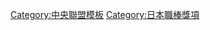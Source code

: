 {{Navbox
|bodyclass=hlist

|name = 中央聯盟最優秀防禦率
|title =[[中央聯盟]][[日本職棒防禦率王|最優秀防禦率王]]
|basestyle=background-color:#8b8
|state = <includeonly>collapsed</includeonly>
|group1=1950年代
|list1=
*50 [[大島信雄]]
*51 [[松田清]]
*52 [[梶岡忠義]]
*53 [[大友工]]
*54 [[杉下茂]]
*55 [[別所毅彦]]
*56 [[渡邊省三]]
*57 [[金田正一]]
*58 [[金田正一]]
*59 [[村山實]]
|group2=1960年代
|list2=
*60 [[秋山登]]
*61 [[權藤博]]
*62 [[村山實]]
*63 [[柿本實]]
*64 [[金·巴奇|G.巴奇]]
*65 [[金田正一]]
*66 [[堀内恒夫]]
*67 [[權藤正利]]
*68 [[外木場義郎]]
*69 [[江夏豐]]
|group3=1970年代
|list3=
*70 [[村山實]]
*71 [[藤本和宏]]
*72 [[安田猛 (棒球)|安田猛]]
*73 [[安田猛 (棒球)|安田猛]]
*74 [[關本四十四]]
*75 [[安仁屋宗八]]
*76 [[鈴木孝政]]
*77 [[新浦壽夫|新浦寿夫]]
*78 [[新浦壽夫|新浦寿夫]]
*79 [[平松政次]] 
|group4=1980年代
|list4=
*80 [[松岡弘]]
*81 [[江川卓|江川卓]]
*82 [[齊藤明夫]]
*83 [[福間納]]
*84 [[小林聖始|小林誠二]]
*85 [[小松辰雄]]
*86 [[北別府學]]
*87 [[桑田真澄]]
*88 [[大野豐]]
*89 [[齋藤雅樹]]
|group5=1990年代
|list5=
*90 [[齋藤雅樹]]
*91 [[佐佐岡真司]]
*92 [[盛田幸妃]]
*93 [[山本昌|山本昌広]]
*94 [[郭源治]]
*95 [[泰瑞·布洛斯|T.布洛斯]]
*96 [[齋藤雅樹]]
*97 [[大野豐]]
*98 [[野口茂樹]]
*99 [[上原浩治]]
|group6=2000年代
|list6=
*00 [[石井一久]]
*01 [[野口茂樹]]
*02 [[桑田真澄]]
*03 [[井川慶]]
*04 [[上原浩治]]
*05 [[三浦大輔]]
*06 [[黑田博樹]]
*07 [[高橋尚成]]
*08 [[石川雅規]]
*09 [[陳偉殷]]
|group7 = 2010年代
|list7 = 
*10 [[前田健太]]
*11 [[吉見一起]]
*12 [[前田健太]]
*13 [[前田健太]]
*14 [[菅野智之]]
*15 [[克里斯·約翰遜 (棒球運動員)|K.約翰遜]]
*16 [[菅野智之]]
*17 [[菅野智之]]
*18 [[菅野智之]]
*19 [[大野雄大]]
|group8 = 2020年代
|list8 = 
*20 [[大野雄大]]
*21 [[柳裕也]]
}}<noinclude>
[[Category:中央聯盟模板]]
[[Category:日本職棒獎項]]
</noinclude>